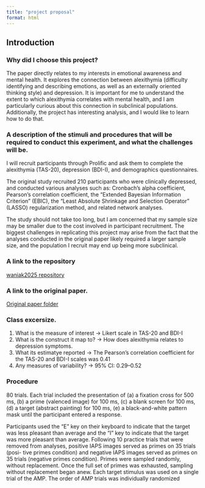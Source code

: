 ```yaml
---
title: "project proposal"
format: html
---
```


## Introduction

### Why did I choose this project?

The paper directly relates to my interests in emotional awareness and mental health. It explores the connection between alexithymia (difficulty identifying and describing emotions, as well as an externally oriented thinking style) and depression. It is important for me to understand the extent to which alexithymia correlates with mental health, and I am particularly curious about this connection in subclinical populations. Additionally, the project has interesting analysis, and I would like to learn how to do that. 

### A description of the stimuli and procedures that will be required to conduct this experiment, and what the challenges will be.

I will recruit participants through Prolific and ask them to complete the alexithymia (TAS-20), depression (BDI-I), and demographics questionnaires. 

The original study recruited 210 participants who were clinically depressed, and conducted various analyses such as: Cronbach’s alpha coefficient, Pearson's correlation coefficient, the “Extended Bayesian Information Criterion” (EBIC), the “Least Absolute Shrinkage and Selection Operator” (LASSO) regularization method, and related network analyses.

The study should not take too long, but I am concerned that my sample size may be smaller due to the cost involved in participant recruitment. The biggest challenges in replicating this project may arise from the fact that the analyses conducted in the original paper likely required a larger sample size, and the population I recruit may end up being more subclinical. 

### A link to the repository
<a href="https://github.com/milkawaniak/waniak2025" target="_blank">waniak2025 repository</a>

### A link to the original paper.
<a href="https://github.com/milkawaniak/waniak2025/tree/main/original%20paper" target="_blank">Original paper folder</a>


### Class excersize.
1. What is the measure of interest
-> Likert scale in TAS-20 and BDI-I 
2. What is the construct it map to?
-> How does alexithymia relates to depression symptoms.
3. What its estimatye reported
-> The Pearson’s correlation coefficient for the TAS-20 and BDI-I scales was 0.41
4. Any measures of variability?
->  95% CI: 0.29–0.52

### Procedure
80 trials. Each trial included the presentation of 
(a) a fixation cross for 500 ms,
(b) a prime (valenced image) for 100 ms, 
(c) a blank screen for 100 ms,
(d) a target (abstract painting) for 100 ms, 
(e) a black-and-white pattern mask until the participant entered a response.

Participants used the “E” key on their keyboard to indicate
that the target was less pleasant than average and the “I” key
to indicate that the target was more pleasant than average.
Following 10 practice trials that were removed from analyses,
positive IAPS images served as primes on 35 trials (posi-
tive primes condition) and negative IAPS images served as
primes on 35 trials (negative primes condition). Primes were
sampled randomly, without replacement. Once the full set of
primes was exhausted, sampling without replacement began
anew. Each target stimulus was used on a single trial of the
AMP. The order of AMP trials was individually randomized